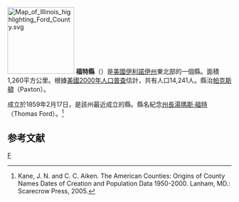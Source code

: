 {{noteTA
|T=zh-hans:福特县 (伊利诺伊州);zh-hk:福特縣 (伊利諾伊州);zh-tw:福特郡 (伊利諾州);
}}
{{Otheruses|福特縣|subject=美國伊利諾伊州的一個縣|other=同名的縣}}
[[File:Map_of_Illinois_highlighting_Ford_County.svg|150px]]
'''福特縣'''（{{lang-en|Ford County}}）是[[美國|美國]][[伊利諾伊州|伊利諾伊州]]東北部的一個縣。面積1,260平方公里。根據[[美國2000年人口普查|美國2000年人口普查]]估計，共有人口14,241人。縣治[[帕克斯頓_(伊利諾伊州)|帕克斯頓]]（Paxton）。

成立於1859年2月17日，是該州最近成立的縣。縣名紀念[[伊利諾伊州州長|州長]][[湯瑪斯·福特|湯瑪斯·福特]]（Thomas Ford）。<ref>Kane, J. N. and C. C. Aiken. The American Counties: Origins of County Names Dates of Creation and Population Data 1950-2000. Lanham, MD.: Scarecrow Press, 2005. </ref>

==参考文献==
<div class="references-small">
<references />
</div>

{{伊利诺伊州}}
{{福特縣 (伊利諾伊州)}}

[[Category:伊利諾州行政區劃|F]]